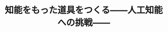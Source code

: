 ﻿---
title: "知能をもった道具をつくる――人工知能への挑戦――"
category: "情報理工学院"
vol: 6
interviewee: "志村 正道 "
url: ""
tags: ["工学","人間","情報","コンピュータ","人工知能"]
pdf: "6-4.pdf"
career: ""
preface: "コンピューターは元来、非常に複雑な計算を代替させる機会であり、その意味で計算機だった。しかし人間は、コンピューターに判断までも代替させようとしている。これが人工知能である。この研究をなさっている情報工学科の志村正道教授を訪ねた。先生のは南３号館の10階という高い場所にある。それと同じぐらい人工知能の研究内容も高いのでは？と不安を抱く我々を暖かく迎え、わかりやすく説明してくださった。"
---
